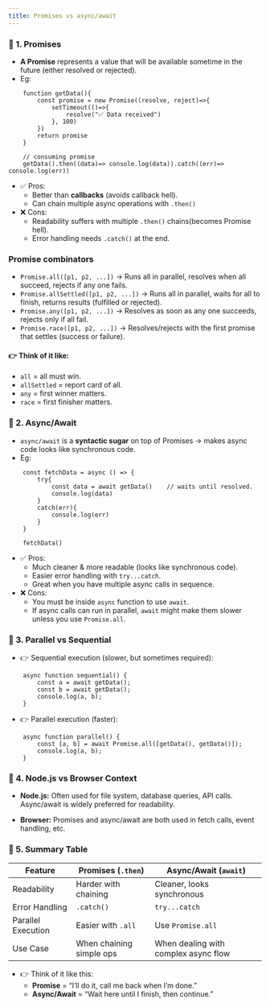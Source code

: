 ```yaml
---
title: Promises vs async/await
---
```


### 🔹 1. Promises

- **A Promise** represents a value that will be available sometime in the future (either resolved or rejected).
- Eg:

```
    function getData(){
        const promise = new Promise((resolve, reject)=>{
            setTimeout(()=>{
                resolve("✅ Data received")
            }, 100)
        })
        return promise
    }

    // consuming promise
    getData().then((data)=> console.log(data)).catch((err)=> console.log(err))
```

- ✅ Pros:
  - Better than **callbacks** (avoids callback hell).
  - Can chain multiple async operations with `.then()`
- ❌ Cons:
  - Readability suffers with multiple `.then()` chains(becomes Promise hell).
  - Error handling needs `.catch()` at the end.

### Promise combinators

- `Promise.all([p1, p2, ...])` → Runs all in parallel, resolves when all succeed, rejects if any one fails.
- `Promise.allSettled([p1, p2, ...])` → Runs all in parallel, waits for all to finish, returns results (fulfilled or rejected).
- `Promise.any([p1, p2, ...])` → Resolves as soon as any one succeeds, rejects only if all fail.
- `Promise.race([p1, p2, ...])` → Resolves/rejects with the first promise that settles (success or failure).

#### 👉 Think of it like:

- `all` = all must win.
- `allSettled` = report card of all.
- `any` = first winner matters.
- `race` = first finisher matters.

### 🔹 2. Async/Await

- `async/await` is a **syntactic sugar** on top of Promises -> makes async code looks like synchronous code.
- Eg:

```
    const fetchData = async () => {
        try{
            const data = await getData()    // waits until resolved.
            console.log(data)
        }
        catch(err){
            console.log(err)
        }
    }

    fetchData()
```

- ✅ Pros:
  - Much cleaner & more readable (looks like synchronous code).
  - Easier error handling with `try...catch`.
  - Great when you have multiple async calls in sequence.
- ❌ Cons:
  - You must be inside `async` function to use `await`.
  - If async calls can run in parallel, `await` might make them slower unless you use `Promise.all`.

### 🔹 3. Parallel vs Sequential

- 👉 Sequential execution (slower, but sometimes required):

```
    async function sequential() {
        const a = await getData();
        const b = await getData();
        console.log(a, b);
    }
```

- 👉 Parallel execution (faster):

```
    async function parallel() {
        const [a, b] = await Promise.all([getData(), getData()]);
        console.log(a, b);
    }
```

### 🔹 4. Node.js vs Browser Context

- **Node.js:** Often used for file system, database queries, API calls. Async/await is widely preferred for readability.

- **Browser:** Promises and async/await are both used in fetch calls, event handling, etc.

### 🔹 5. Summary Table

| Feature            | Promises (`.then`)       | Async/Await (`await`)                |
| ------------------ | ------------------------ | ------------------------------------ |
| Readability        | Harder with chaining     | Cleaner, looks synchronous           |
| Error Handling     | `.catch()`               | `try...catch`                        |
| Parallel Execution | Easier with `.all`       | Use `Promise.all`                    |
| Use Case           | When chaining simple ops | When dealing with complex async flow |

- 👉 Think of it like this:
  - **Promise** = “I’ll do it, call me back when I’m done.”
  - **Async/Await** = “Wait here until I finish, then continue.”
